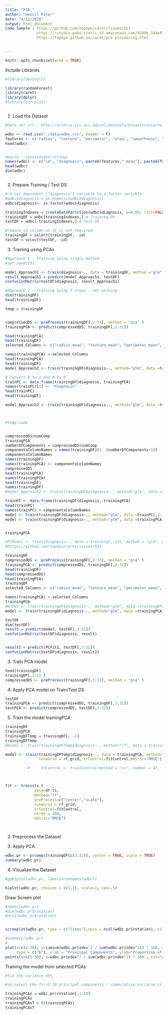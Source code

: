 ```yaml
---
title: "PCA_"
author: "Hencil Peter"
date: "4/11/2020"
output: html_document
Code Sample : https://github.com/topepo/caret/issues/521
              https://rstudio-pubs-static.s3.amazonaws.com/92006_344e916f251146daa0dc49fef94e2104.html
              https://topepo.github.io/caret/pre-processing.html
              

---
```


```r
knitr::opts_chunk$set(echo = TRUE)
```
Include Libraries 

```r
#library(devtools)

library(randomForest)
library(caret)
library(dplyr)
#library(corrplot)



```


1. Load the Dataset
```r
#data set url : http://archive.ics.uci.edu/ml/datasets/breast+cancer+wisconsin+(diagnostic)

wdbc <- read.csv("./data/wdbc.csv", header = F)
features <- c("radius", "texture", "perimeter", "area", "smoothness", "compactness", "concavity", "concave_points", "symmetry", "fractal_dimension")
head(wdbc)


#paste - concatenate strings 
names(wdbc) <- c("id", "diagnosis", paste0(features,"_mean"), paste0(features,"_se"), paste0(features,"_worst"))
head(wdbc)
dim(wdbc)



```
2. Prepare Training / Test DS

```r
# # set dependent ("diagnosis") variable to a factor variable
#wdbc$diagnosis = as.numeric(wdbc$diagnosis)
wdbc$diagnosis<- as.factor(wdbc$diagnosis)

trainingIndexes = createDataPartition(wdbc$diagnosis, p=0.60, list=FALSE) 
trainingDF = wdbc[trainingIndexes,] # Training DS
testDF = wdbc[-trainingIndexes,] # Test DS

#remove id column as it is not required. 
trainingDF = select(trainingDF, -id)
testDF = select(testDF, -id)
```



3. Training using PCAs
```r

#Approach 1 - Training using single method 
#set.seed(13)

model_Approach1 <- train(diagnosis~., data = trainingDF, method ="glm", preProc = "pca")
result_Approach1 = predict(model_Approach1, testDF)
confusionMatrix(testDF$diagnosis, result_Approach1)


```

```r
#Approach 2 - Training using 3 steps - not working  
dim(trainingDF)
head(trainingDF)

temp = trainingDF


compressedDS <- preProcess(trainingDF[,2:31], method = "pca" )
trainingPCA <- predict(compressedDS, trainingDF[,2:31])

head(trainingPCA)
head(trainingDF)
selected_Columns <- c("radius_mean", "texture_mean", "perimeter_mean", "area_mean", "smoothness_mean", "compactness_mean", "concavity_mean", "concave_points_mean", "symmetry_mean", "fractal_dimension_mean")

names(trainingPCA) <-selected_Columns
head(trainingPCA)
head(trainingDF)
model_Approach2 <- train(trainingDF$diagnosis~., method="glm", data =trainingPCA)

# convert B to 1 and M to 0 
trainPC <- data.frame(trainingDF$diagnosis, trainingPCA)
names(trainPC)[1] <- "diagnosis"
head(trainPC)
head(trainingDF)

model_Approach2 <- train(trainingDF$diagnosis~., method="glm", data =trainingDF)




```






```r
#temp code 


compressedDS$numComp
trainingPCA
numberOfComponents = compressedDS$numComp
componentsColumnNames = names(trainingDF)[1: (numberOfComponents+1)]
componentsColumnNames
names(trainingDF)
names(trainingPCA) <- componentsColumnNames
compressedDS
head(trainingPCA)
names(trainingPCA)
head(trainingDF)
names(trainingDF)
#model_Approach2 <- train(trainingDF$diagnosis~., method="glm", data =trainingPCA)

trainPC <- data.frame(trainingDF$diagnosis, trainingPCA)
head(trainPC)
names(trainPC) = componentsColumnNames
model <- train(trainingDF$diagnosis~., method="glm", data =trainPC[,2:11])
model <- train(trainingDF$diagnosis~., method="glm", data =trainingPCA)


trainingPCA
```

```r
#PCModel <- train(diagnosis~., data = training[,-13], method = "glm", preProcess = "pca")
#https://github.com/topepo/caret/issues/521

trainingDF
compressedDS <- preProcess(trainingDF[,2:31], method = "pca" )
trainingPCA <- predict(compressedDS, trainingDF[,2:31])
head(trainingDF)
head(compressedDS)
head(trainingPCA)
trainingDF
selected_Columns <- c("radius_mean", "texture_mean", "perimeter_mean", "area_mean", "smoothness_mean", "compactness_mean", "concavity_mean", "concave_points_mean", "symmetry_mean", "fractal_dimension_mean")

names(trainingPCA) <-selected_Columns
trainingPCA
#model <- train(trainingDF$diagnosis~., method="glm", data =trainingDF[,2:31])
model <- train(trainingDF$diagnosis~., method="glm", data =trainingPCA)

testDF
dim(testDF)
result = predict(model, testDF[,3:32])
confusionMatrix(testDF$diagnosis, result)


result2 = predict(PCFit1, testDF[,3:32])
confusionMatrix(testDF$diagnosis, result2)
```




3. Train PCA model 



```r
head(trainingDF)
trainingDF[,3:32 ]
compressedDS <- preProcess(trainingDF[,3:32], method = "pca" )


```






4. Apply PCA model on Train/Test DS 
```r
testDF
trainingPCA <- predict(compressedDS, trainingDF[,3:32])
testPCA <- predict(compressedDS, testDF[,3:32])
```



5. Train the model 
trainingPCA
```r

trainingDF
trainingPCA
trainingDFTemp = trainingDF[, -1]
trainingDFTemp
#model <- train(trainingDFTemp$diagnosis~., method="rf", data = trainingPCA, trControl =  trainControl(method = "cv", number = 4),   ntree=100, importance=TRUE)

model <- train(trainingDFTemp$diagnosis~., data = trainingPCA, method="rf" , preProcess=c("center", "scale"),
               tuneGrid = rf_grid, trControl=fitControl,metric="RMSE")

          #     trControl =  trainControl(method = "cv", number = 4),   ntree=100, importance=TRUE)



fit <- train(ts.t ~ .,
             data=df.ts,
             method="rf",
             preProcess=c("center","scale"),
             tuneGrid = rf_grid,
             trControl=fitControl,
             ntree = 200,
             metric="RMSE") 




```
















2. Preprocess the Dataset 


3. Apply PCA

```r
wdbc.pr <- prcomp(trainingDF[c(3:32)], center = TRUE, scale = TRUE)
summary(wdbc.pr)

```

4. Visualize the Dataset

```r
#ggbiplot(wdbc.pr, labels=rownames(wdbc))

biplot(wdbc.pr, choices = c(1,2), scale=1, cex=.5)

```
Draw Screen plot 

```r
#names(wdbc.pr)
#dim(wdbc.pr$rotation)
#ncol(wdbc.pr$rotation)


screeplot(wdbc.pr, type = c("lines"),npcs = ncol(wdbc.pr$rotation), col="blue")
```

```r
#summary(wdbc.pr)
#
plot(x=c(1:30), y=cumsum(wdbc.pr$sdev^2 / sum(wdbc.pr$sdev^2)) * 100, ylim = c(0,100),
     type = c("b"), xlab = "Principal Components", ylab="Proportion of Variance", col="blue")
points(x=c(1:30), y=wdbc.pr$sdev^2 / sum(wdbc.pr$sdev^2) * 100 , col="green", pch="+", type = "b")


```


Training the model from selected PCAs

```r
#fix the variance 95%

#so select the first 10 principal components ( cummulative variacne is 95.16%)

trainingPCAs = wdbc.pr$rotation[,1:10]
trainingPCAs
trainingPCAsT = t(trainingPCAs)
trainingPCAsT

```


